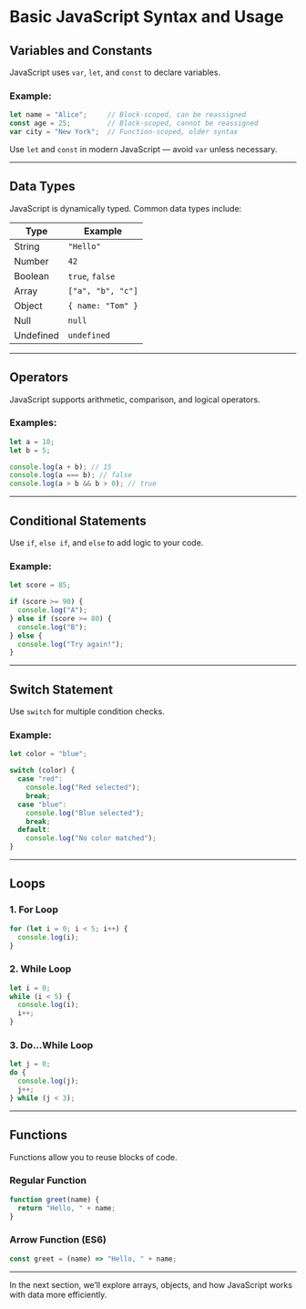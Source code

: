 # Basic JavaScript Syntax and Usage

## Variables and Constants

JavaScript uses `var`, `let`, and `const` to declare variables.

### Example:
```js
let name = "Alice";     // Block-scoped, can be reassigned
const age = 25;         // Block-scoped, cannot be reassigned
var city = "New York";  // Function-scoped, older syntax
```

Use `let` and `const` in modern JavaScript — avoid `var` unless necessary.

---

## Data Types

JavaScript is dynamically typed. Common data types include:

| Type      | Example               |
|-----------|-----------------------|
| String    | `"Hello"`             |
| Number    | `42`                  |
| Boolean   | `true`, `false`       |
| Array     | `["a", "b", "c"]`     |
| Object    | `{ name: "Tom" }`     |
| Null      | `null`                |
| Undefined | `undefined`           |

---

## Operators

JavaScript supports arithmetic, comparison, and logical operators.

### Examples:
```js
let a = 10;
let b = 5;

console.log(a + b); // 15
console.log(a === b); // false
console.log(a > b && b > 0); // true
```

---

## Conditional Statements

Use `if`, `else if`, and `else` to add logic to your code.

### Example:
```js
let score = 85;

if (score >= 90) {
  console.log("A");
} else if (score >= 80) {
  console.log("B");
} else {
  console.log("Try again!");
}
```

---

## Switch Statement

Use `switch` for multiple condition checks.

### Example:
```js
let color = "blue";

switch (color) {
  case "red":
    console.log("Red selected");
    break;
  case "blue":
    console.log("Blue selected");
    break;
  default:
    console.log("No color matched");
}
```

---

## Loops

### 1. For Loop
```js
for (let i = 0; i < 5; i++) {
  console.log(i);
}
```

### 2. While Loop
```js
let i = 0;
while (i < 5) {
  console.log(i);
  i++;
}
```

### 3. Do...While Loop
```js
let j = 0;
do {
  console.log(j);
  j++;
} while (j < 3);
```

---

## Functions

Functions allow you to reuse blocks of code.

### Regular Function
```js
function greet(name) {
  return "Hello, " + name;
}
```

### Arrow Function (ES6)
```js
const greet = (name) => "Hello, " + name;
```

---

In the next section, we’ll explore arrays, objects, and how JavaScript works with data more efficiently.

